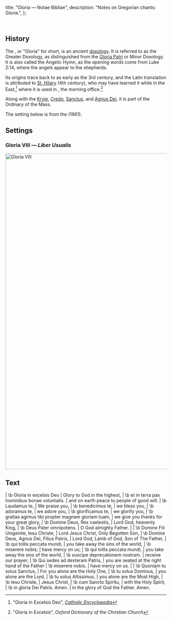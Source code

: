   title: "Gloria — Notae Bibliae",
  description: "Notes on Gregorian chants: Gloria.",
};

<Initial text="Gloria" /><br/>

## History

The <Definition lang="latin" anchor="gloria-in-excelsis-deo" text="Gloria in excelsis Deo" />, or "Gloria" for short, is an ancient [doxology](/glossary/liturgical-terms#doxology). It is referred to as the Greater Doxology, as distinguished from the [Gloria Patri](/liturgy/music/chants/gloria-patri) or Minor Doxology. It is also called the Angelic Hymn, as the opening words come from Luke 2:14, where the angels appear to the shepherds.

Its origins trace back to as early as the 3rd century, and the Latin translation is attributed to [St. Hilary](/people/saints/latin-fathers/hilary-of-poitiers) (4th century), who may have learned it while in the East,[^1] where it is used in <Definition lang="greek" anchor="orthros" text="Orthros" />, the morning office.[^2]

Along with the [Kryie](/liturgy/music/chants/kyrie), [Credo](/liturgy/music/chants/credo), [Sanctus](/liturgy/music/chants/sanctus), and [Agnus Dei](/liturgy/music/chants/agnus-dei), it is part of the Ordinary of the Mass.

The setting below is from the *<Definition lang="latin" anchor="liber-usualis" text="Liber Usualis" />* (1961).

## Settings

### Gloria VIII — *Liber Usualis*

<Image
  src="/chants/gloria-viii.png"
  alt="Gloria VIII"
  width="600"
  height="987"
/>

## Text

<Poetry>
|  \b Gloria in excelsis Deo
|  Glory to God in the highest,
|  \b et in terra pax hominibus bonae voluntatis.
|  and on earth peace to people of good will.
|  \b Laudamus te,
|  We praise you,
|  \b benedicimus te,
|  we bless you,
|  \b adoramus te,
|  we adore you,
|  \b glorificamus te,
|  we glorify you,
|  \b gratias agimus tibi propter magnam gloriam tuam,
|  we give you thanks for your great glory,
|  \b Domine Deus, Rex caelestis,
|  Lord God, heavenly King,
|  \b Deus Pater omnipotens.
|  O God almighty Father.
|
|  \b Domine Fili Unigenite, Iesu Christe,
|  Lord Jesus Christ, Only Begotten Son,
|  \b Domine Deus, Agnus Dei, Filius Patris,
|  Lord God, Lamb of God, Son of The Father,
|  \b qui tollis peccata mundi,
|  you take away the sins of the world,
|  \b miserere nobis;
|  have mercy on us;
|  \b qui tollis peccata mundi,
|  you take away the sins of the world,
|  \b suscipe deprecationem nostram.
|  receive our prayer;
|  \b Qui sedes ad dexteram Patris,
|  you are seated at the right hand of the Father
|  \b miserere nobis.
|  have mercy on us.
|
|  \b Quoniam tu solus Sanctus,
|  For you alone are the Holy One,
|  \b tu solus Dominus,
|  you alone are the Lord,
|  \b tu solus Altissimus,
|  you alone are the Most High,
|  \b Iesu Christe,
|  Jesus Christ,
|  \b cum Sancto Spiritu,
|  with the Holy Spirit,
|  \b in gloria Dei Patris. Amen.
|  in the glory of God the Father. Amen.
</Poetry>

[^1]: "Gloria in Excelsis Deo", [*Catholic Encyclopedia*](https://www.newadvent.org/cathen/06583a.htm)
[^2]: "Gloria in Excelsis", *Oxford Dictionary of the Christian Church*
